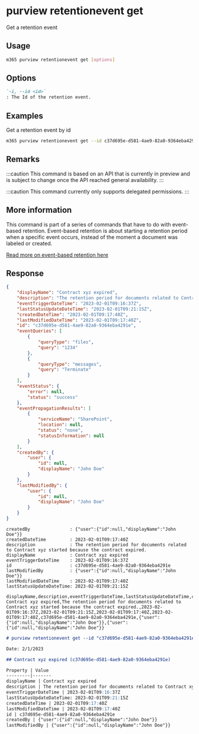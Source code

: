 
# purview retentionevent get

Get a retention event

## Usage

```sh
m365 purview retentionevent get [options]
```

## Options

```md defintion-list
`-i, --id <id>`
: The Id of the retention event.
```

<Global />

## Examples

Get a retention event by id

```sh
m365 purview retentionevent get --id c37d695e-d581-4ae9-82a0-9364eba4291e
```

## Remarks

:::caution
This command is based on an API that is currently in preview and is subject to change once the API reached general availability.
:::

:::caution
This command currently only supports delegated permissions.
:::

## More information

This command is part of a series of commands that have to do with event-based retention. Event-based retention is about starting a retention period when a specific event occurs, instead of the moment a document was labeled or created.

[Read more on event-based retention here](https://learn.microsoft.com/en-us/microsoft-365/compliance/event-driven-retention?view=o365-worldwide)


## Response

<Tabs>
  <TabItem value="JSON">

  ```json
  {
      "displayName": "Contract xyz expired",
      "description": "The retention period for documents related to Contract xyz started because the contract expired.",
      "eventTriggerDateTime": "2023-02-01T09:16:37Z",
      "lastStatusUpdateDateTime": "2023-02-01T09:21:15Z",
      "createdDateTime": "2023-02-01T09:17:40Z",
      "lastModifiedDateTime": "2023-02-01T09:17:40Z",
      "id": "c37d695e-d581-4ae9-82a0-9364eba4291e",
      "eventQueries": [
          {
              "queryType": "files",
              "query": "1234"
          },
          {
              "queryType": "messages",
              "query": "Terminate"
          }
      ],
      "eventStatus": {
          "error": null,
          "status": "success"
      },
      "eventPropagationResults": [
          {
              "serviceName": "SharePoint",
              "location": null,
              "status": "none",
              "statusInformation": null
          }
      ],
      "createdBy": {
          "user": {
              "id": null,
              "displayName": "John Doe"
          }
      },
      "lastModifiedBy": {
          "user": {
              "id": null,
              "displayName": "John Doe"
          }
      }
  }
  ```

  </TabItem>
  <TabItem value="Text">

  ```text
  createdBy               : {"user":{"id":null,"displayName":"John Doe"}}
  createdDateTime         : 2023-02-01T09:17:40Z
  description             : The retention period for documents related to Contract xyz started because the contract expired.
  displayName             : Contract xyz expired    
  eventTriggerDateTime    : 2023-02-01T09:16:37Z
  id                      : c37d695e-d581-4ae9-82a0-9364eba4291e
  lastModifiedBy          : {"user":{"id":null,"displayName":"John Doe"}}
  lastModifiedDateTime    : 2023-02-01T09:17:40Z
  lastStatusUpdateDateTime: 2023-02-01T09:21:15Z    
  ```

  </TabItem>
  <TabItem value="CSV">

  ```csv
  displayName,description,eventTriggerDateTime,lastStatusUpdateDateTime,createdDateTime,lastModifiedDateTime,id,createdBy,lastModifiedBy
  Contract xyz expired,The retention period for documents related to Contract xyz started because the contract expired.,2023-02-01T09:16:37Z,2023-02-01T09:21:15Z,2023-02-01T09:17:40Z,2023-02-01T09:17:40Z,c37d695e-d581-4ae9-82a0-9364eba4291e,{"user":{"id":null,"displayName":"John Doe"}},{"user":{"id":null,"displayName":"John Doe"}}
  ```

  </TabItem>
  <TabItem value="Markdown">

  ```md
  # purview retentionevent get --id "c37d695e-d581-4ae9-82a0-9364eba4291e"

  Date: 2/1/2023

  ## Contract xyz expired (c37d695e-d581-4ae9-82a0-9364eba4291e)

  Property | Value
  ---------|-------
  displayName | Contract xyz expired
  description | The retention period for documents related to Contract xyz started because the contract expired.
  eventTriggerDateTime | 2023-02-01T09:16:37Z
  lastStatusUpdateDateTime: 2023-02-01T09:21:15Z
  createdDateTime | 2023-02-01T09:17:40Z
  lastModifiedDateTime | 2023-02-01T09:17:40Z
  id | c37d695e-d581-4ae9-82a0-9364eba4291e
  createdBy | {"user":{"id":null,"displayName":"John Doe"}}
  lastModifiedBy | {"user":{"id":null,"displayName":"John Doe"}}
  ```

  </TabItem>
</Tabs>

